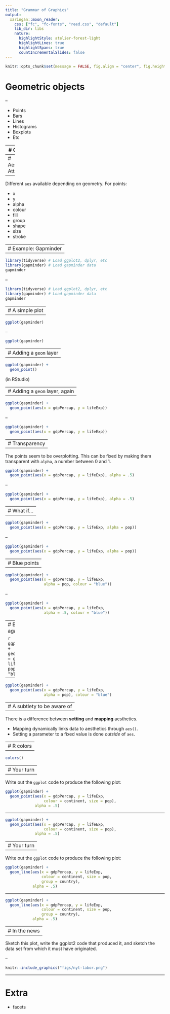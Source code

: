 ```yaml
---
title: "Grammar of Graphics"
output:
  xaringan::moon_reader:
    css: ["fc", "fc-fonts", "reed.css", "default"]
    lib_dir: libs
    nature:
      highlightStyle: atelier-forest-light
      highlightLines: true
      highlightSpans: true
      countIncrementalSlides: false
---
```


```r
knitr::opts_chunk$set(message = FALSE, fig.align = "center", fig.height = 5)
```


# Geometric objects

--

- Points
- Bars
- Lines
- Histograms
- Boxplots
- Etc

---
# Geoms

- `geom_point()`
- `geom_bar()`
- `geom_line()`
- `geom_histogram()`
- `geom_boxplot()`


---
# Aesthetic Attributes

--

Different `aes` available depending on geometry. For points:

- x
- y
- alpha
- colour
- fill
- group
- shape
- size
- stroke

---
# Example: Gapminder
--

```r
library(tidyverse) # Load ggplot2, dplyr, etc
library(gapminder) # Load gapminder data
gapminder
```

--

```r
library(tidyverse) # Load ggplot2, dplyr, etc
library(gapminder) # Load gapminder data
gapminder
```

---
# A simple plot
--

```r
ggplot(gapminder)
```

--

```r
ggplot(gapminder)
```


---
# Adding a `geom` layer
--

```r
ggplot(gapminder) +
  geom_point()
```

(in RStudio)

---
# Adding a `geom` layer, again
--

```r
ggplot(gapminder) +
  geom_point(aes(x = gdpPercap, y = lifeExp))
```

--

```r
ggplot(gapminder) +
  geom_point(aes(x = gdpPercap, y = lifeExp))
```

---
# Transparency
--

The points seem to be overplotting. This can be fixed by making them transparent with `alpha`, a number between 0 and 1.

```r
ggplot(gapminder) +
  geom_point(aes(x = gdpPercap, y = lifeExp), alpha = .5)
```

--

```r
ggplot(gapminder) +
  geom_point(aes(x = gdpPercap, y = lifeExp), alpha = .5)
```

---
# What if...
--

```r
ggplot(gapminder) +
  geom_point(aes(x = gdpPercap, y = lifeExp, alpha = pop))
```

--

```r
ggplot(gapminder) +
  geom_point(aes(x = gdpPercap, y = lifeExp, alpha = pop))
```


---
# Blue points
--

```r
ggplot(gapminder) +
  geom_point(aes(x = gdpPercap, y = lifeExp, 
                 alpha = pop, colour = "blue"))
```

--

```r
ggplot(gapminder) +
  geom_point(aes(x = gdpPercap, y = lifeExp, 
                 alpha = .5, colour = "blue"))
```

---
# Blue points, again

```r
ggplot(gapminder) +
  geom_point(aes(x = gdpPercap, y = lifeExp, 
                 alpha = pop), colour = "blue")
```

--

```r
ggplot(gapminder) +
  geom_point(aes(x = gdpPercap, y = lifeExp, 
                 alpha = pop), colour = "blue")
```

---
# A subtlety to be aware of
--

There is a difference between **setting** and **mapping** aesthetics.

- Mapping dynamically links data to aesthetics through `aes()`.
- Setting a parameter to a fixed value is done *outside* of `aes`.



---
# R colors
--

```r
colors()
```


---
# Your turn
--

Write out the `ggplot` code to produce the following plot:

```r
ggplot(gapminder) +
  geom_point(aes(x = gdpPercap, y = lifeExp, 
                 colour = continent, size = pop),
             alpha = .5)
```

---

```r
ggplot(gapminder) +
  geom_point(aes(x = gdpPercap, y = lifeExp, 
                 colour = continent, size = pop),
             alpha = .5)
```

---
# Your turn
--

Write out the `ggplot` code to produce the following plot:

```r
ggplot(gapminder) +
  geom_line(aes(x = gdpPercap, y = lifeExp, 
                colour = continent, size = pop,
                group = country),
            alpha = .5)
```

---

```r
ggplot(gapminder) +
  geom_line(aes(x = gdpPercap, y = lifeExp, 
                colour = continent, size = pop,
                group = country),
            alpha = .5)
```

---
# In the news
--

Sketch this plot, write the ggplot2 code that produced it, and sketch the data set from which it must have originated.

--

```r
knitr::include_graphics("figs/nyt-labor.png")
```

---
# Extra

- facets